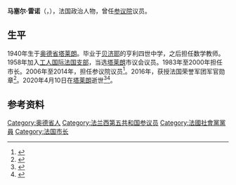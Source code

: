 {{Otheruses|other=名为马塞尔·雷诺的其他人物|马塞尔·雷诺}}
{{Infobox officeholder
| name = 马塞尔·雷诺
| native_name = Marcel Rainaud
| birth_date = {{Birth date|1940|4|1}}
| birth_place = [[法国|法国]][[塔莱朗_(奥德省)|塔莱朗]]
| residence = [[法国|法国]]
| death_date = {{death date and age|2020|4|10|1940|4|1}}
| death_place = 法国塔莱朗
| office = 法国参议院议员
| term_start = 2006年8月11日
| term_end = 2014年9月30日
| predecessor = 
| successor = 
| constituency = [[奥德省|奥德省]]
| office2 =[[奥德省|奥德省]]议会主席
| term_start2 =1998年4月1日
| term_end2 = 2011年4月1日
| office3 =[[塔莱朗_(奥德省)|塔莱朗]]市长
| term_start3 =1983年
| term_end3 =2000年
| party = [[社会党_(法国)|社会党]]
| occupation = 政治人物
| awards={{法国荣誉军团勋章|type=4}}
}}

'''马塞尔·雷诺'''（{{lang-fr|Marcel Rainaud}}，{{bd|1940年|4月1日|2020年|4月10日|catIdx=Rainaud}}），法国政治人物，曾任[[参议院_(法国)|参议院]]议员。

==生平==
1940年生于[[奥德省|奥德省]][[塔莱朗_(奥德省)|塔莱朗]]。毕业于[[贝济耶|贝济耶]]的亨利四世中学，之后担任数学教师。1958年加入[[工人国际法国支部|工人国际法国支部]]，当选[[塔莱朗_(奥德省)|塔莱朗]]市议会议员。1983年至2000年担任市长。2006年至2014年，担任参议院议员<ref>{{cite web |title=Marcel Rainaud, une vie politique |url=https://www.ladepeche.fr/2020/04/11/marcel-rainaud-une-vie-politique,8842301.php |publisher=ladepeche.fr |language=fr |date=2020-04-11 |access-date=2020-12-05 |archive-date=2020-04-19 |archive-url=https://web.archive.org/web/20200419223403/https://www.ladepeche.fr/2020/04/11/marcel-rainaud-une-vie-politique,8842301.php |dead-url=no }}</ref>。2016年，获授法国荣誉军团军官勋章<ref>{{cite web |title=L'ancien sénateur et président du Conseil Général de l'Aude, Marcel Rainaud, nommé officier de la Légion d'Honneur |url=https://www.lindependant.fr/2016/07/14/l-ancien-senateur-et-president-du-conseil-general-de-l-aude-marcel-rainaud-nomme-officier-de-la-legion-d-honneur,2229217.php |publisher=lindependant.fr |language=fr |date=2016-07-14 |access-date=2020-12-05 |archive-date=2018-04-06 |archive-url=https://web.archive.org/web/20180406161604/http://www.lindependant.fr/2016/07/14/l-ancien-senateur-et-president-du-conseil-general-de-l-aude-marcel-rainaud-nomme-officier-de-la-legion-d-honneur,2229217.php |dead-url=no }}</ref>。2020年4月10日在[[塔莱朗_(奥德省)|塔莱朗]]逝世<ref>{{cite web |title=Aude. André Viola rend hommage à Marcel Rainaud, ancien président du Conseil général audois |url=https://actu.fr/politique/aude-andre-viola-rend-hommage-marcel-rainaud-ancien-president-conseil-general-audois_33089233.html |publisher=actu.fr |language=fr |date=2002-04-19 |access-date=2020-12-05 |archive-date=2020-04-26 |archive-url=https://web.archive.org/web/20200426093624/https://actu.fr/politique/aude-andre-viola-rend-hommage-marcel-rainaud-ancien-president-conseil-general-audois_33089233.html |dead-url=no }}</ref><ref>{{cite web |title=Marcel Rainaud, l'ancien président du conseil général de l'Aude, est mort à l'âge de 80 ans |url=https://france3-regions.francetvinfo.fr/occitanie/aude/marcel-rainaud-ancien-president-du-conseil-general-aude-est-mort-age-80-ans-1815102.html |publisher=france3-regions |language=fr |date=2020-04-11 |access-date=2020-12-05 |archive-date=2020-08-07 |archive-url=https://web.archive.org/web/20200807220105/https://france3-regions.francetvinfo.fr/occitanie/aude/marcel-rainaud-ancien-president-du-conseil-general-aude-est-mort-age-80-ans-1815102.html |dead-url=no }}</ref>。

== 参考资料 ==
{{Reflist}}

{{Authority control}}
{{DEFAULTSORT:Rainaud, Marcel}}
[[Category:奥德省人|Category:奥德省人]]
[[Category:法兰西第五共和国参议员|Category:法兰西第五共和国参议员]]
[[Category:法國社會黨黨員|Category:法國社會黨黨員]]
[[Category:法国市长|Category:法国市长]]